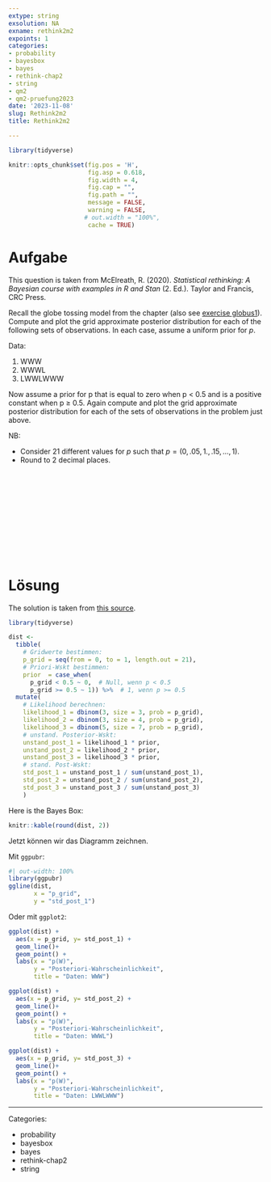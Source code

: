 ```yaml
---
extype: string
exsolution: NA
exname: rethink2m2
expoints: 1
categories:
- probability
- bayesbox
- bayes
- rethink-chap2
- string
- qm2
- qm2-pruefung2023
date: '2023-11-08'
slug: Rethink2m2
title: Rethink2m2

---
```




```r
library(tidyverse)
```


```r
knitr::opts_chunk$set(fig.pos = 'H',
                      fig.asp = 0.618,
                      fig.width = 4,
                      fig.cap = "", 
                      fig.path = "",
                      message = FALSE,
                      warning = FALSE,
                     # out.width = "100%",
                      cache = TRUE)
```








# Aufgabe

This question is taken from McElreath, R. (2020). *Statistical rethinking: A Bayesian course with examples in R and Stan* (2. Ed.). Taylor and Francis, CRC Press.


Recall the globe tossing model from the chapter (also see [exercise globus1](https://datenwerk.netlify.app/posts/globus1/index.html)).
Compute and plot the grid approximate posterior distribution for each of the following sets of observations. In each case, assume a uniform prior for *p*.

Data: 

1. WWW
2. WWWL
3. LWWLWWW


Now assume a prior for p that is equal to zero when p < 0.5 and is a positive constant when p ≥ 0.5. Again compute and plot the grid approximate posterior distribution for each of the sets of observations in the problem just above.


NB:

- Consider 21 different values for *p* such that $p = (0, .05, 1., .15, \ldots, 1)$.
- Round to 2 decimal places.




</br>
</br>
</br>
</br>
</br>
</br>
</br>
</br>
</br>
</br>

# Lösung

The solution is taken from [this source](https://sr2-solutions.wjakethompson.com/bayesian-inference.html).


```r
library(tidyverse)

dist <- 
  tibble(
    # Gridwerte bestimmen:
    p_grid = seq(from = 0, to = 1, length.out = 21),
    # Priori-Wskt bestimmen:
    prior  = case_when(
      p_grid < 0.5 ~ 0,  # Null, wenn p < 0.5 
      p_grid >= 0.5 ~ 1)) %>%  # 1, wenn p >= 0.5
  mutate(
    # Likelihood berechnen:
    likelihood_1 = dbinom(3, size = 3, prob = p_grid),
    likelihood_2 = dbinom(3, size = 4, prob = p_grid),
    likelihood_3 = dbinom(5, size = 7, prob = p_grid),
    # unstand. Posterior-Wskt:
    unstand_post_1 = likelihood_1 * prior,
    unstand_post_2 = likelihood_2 * prior,
    unstand_post_3 = likelihood_3 * prior,
    # stand. Post-Wskt:
    std_post_1 = unstand_post_1 / sum(unstand_post_1),
    std_post_2 = unstand_post_2 / sum(unstand_post_2),
    std_post_3 = unstand_post_3 / sum(unstand_post_3)
    ) 
```

Here is the Bayes Box:

```r
knitr::kable(round(dist, 2))
```


Jetzt können wir das Diagramm zeichnen.

Mit `ggpubr`:


```r
#| out-width: 100%
library(ggpubr)
ggline(dist, 
       x = "p_grid", 
       y = "std_post_1")
```


Oder mit `ggplot2`:


```r
ggplot(dist) +
  aes(x = p_grid, y= std_post_1) +
  geom_line()+
  geom_point() +
  labs(x = "p(W)",
       y = "Posteriori-Wahrscheinlichkeit",
       title = "Daten: WWW")


```


```r
ggplot(dist) +
  aes(x = p_grid, y= std_post_2) +
  geom_line()+
  geom_point() +
  labs(x = "p(W)",
       y = "Posteriori-Wahrscheinlichkeit",
       title = "Daten: WWWL")


```



```r
ggplot(dist) +
  aes(x = p_grid, y= std_post_3) +
  geom_line()+
  geom_point() +
  labs(x = "p(W)",
       y = "Posteriori-Wahrscheinlichkeit",
       title = "Daten: LWWLWWW")
```






---

Categories: 

- probability
- bayesbox
- bayes
- rethink-chap2
- string

